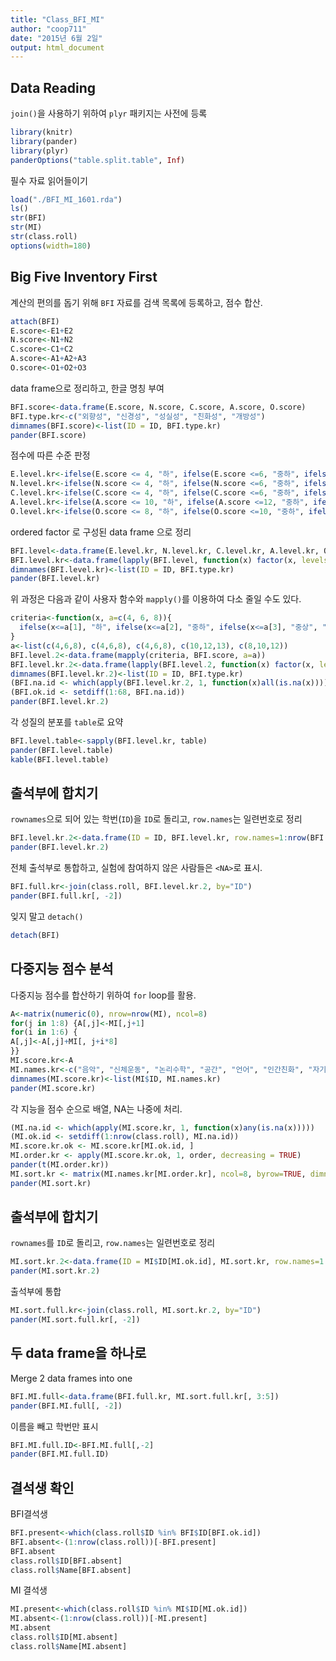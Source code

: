```yaml
---
title: "Class_BFI_MI"
author: "coop711"
date: "2015년 6월 2일"
output: html_document
---
```


Data Reading
------------

`join()`을 사용하기 위하여 `plyr` 패키지는 사전에 등록

```r
library(knitr)
library(pander)
library(plyr)
panderOptions("table.split.table", Inf)
```
필수 자료 읽어들이기

```r
load("./BFI_MI_1601.rda")
ls()
str(BFI)
str(MI)
str(class.roll)
options(width=180)
```

Big Five Inventory First
------------------------

계산의 편의를 돕기 위해 `BFI` 자료를 검색 목록에 등록하고, 점수 합산.

```r
attach(BFI)
E.score<-E1+E2
N.score<-N1+N2
C.score<-C1+C2
A.score<-A1+A2+A3
O.score<-O1+O2+O3
```

data frame으로 정리하고, 한글 명칭 부여

```r
BFI.score<-data.frame(E.score, N.score, C.score, A.score, O.score)
BFI.type.kr<-c("외향성", "신경성", "성실성", "친화성", "개방성")
dimnames(BFI.score)<-list(ID = ID, BFI.type.kr)
pander(BFI.score)
```

점수에 따른 수준 판정

```r
E.level.kr<-ifelse(E.score <= 4, "하", ifelse(E.score <=6, "중하", ifelse(E.score <=8, "중상", "상")))
N.level.kr<-ifelse(N.score <= 4, "하", ifelse(N.score <=6, "중하", ifelse(N.score <=8, "중상", "상")))
C.level.kr<-ifelse(C.score <= 4, "하", ifelse(C.score <=6, "중하", ifelse(C.score <=8, "중상", "상")))
A.level.kr<-ifelse(A.score <= 10, "하", ifelse(A.score <=12, "중하", ifelse(A.score <=13, "중상", "상")))
O.level.kr<-ifelse(O.score <= 8, "하", ifelse(O.score <=10, "중하", ifelse(O.score <=12, "중상", "상")))
```

ordered factor 로 구성된 data frame 으로 정리

```r
BFI.level<-data.frame(E.level.kr, N.level.kr, C.level.kr, A.level.kr, O.level.kr)
BFI.level.kr<-data.frame(lapply(BFI.level, function(x) factor(x, levels=c("하", "중하", "중상", "상"), ordered=TRUE)))
dimnames(BFI.level.kr)<-list(ID = ID, BFI.type.kr)
pander(BFI.level.kr)
```

위 과정은 다음과 같이 사용자 함수와 `mapply()`를 이용하여 다소 줄일 수도 있다.

```r
criteria<-function(x, a=c(4, 6, 8)){
  ifelse(x<=a[1], "하", ifelse(x<=a[2], "중하", ifelse(x<=a[3], "중상", "상")))
}
a<-list(c(4,6,8), c(4,6,8), c(4,6,8), c(10,12,13), c(8,10,12))
BFI.level.2<-data.frame(mapply(criteria, BFI.score, a=a))
BFI.level.kr.2<-data.frame(lapply(BFI.level.2, function(x) factor(x, levels=c("하", "중하", "중상", "상"), ordered=TRUE)))
dimnames(BFI.level.kr.2)<-list(ID = ID, BFI.type.kr)
(BFI.na.id <- which(apply(BFI.level.kr.2, 1, function(x)all(is.na(x)))))
(BFI.ok.id <- setdiff(1:68, BFI.na.id))
pander(BFI.level.kr.2)
```

각 성질의 분포를 `table`로 요약

```r
BFI.level.table<-sapply(BFI.level.kr, table)
pander(BFI.level.table)
kable(BFI.level.table)
```

출석부에 합치기
---------------

`rownames`으로 되어 있는 학번(`ID`)을 `ID`로 돌리고, `row.names`는 일련번호로 정리

```r
BFI.level.kr.2<-data.frame(ID = ID, BFI.level.kr, row.names=1:nrow(BFI.level.kr))
pander(BFI.level.kr.2)
```

전체 출석부로 통합하고, 실험에 참여하지 않은 사람들은 `<NA>`로 표시.

```r
BFI.full.kr<-join(class.roll, BFI.level.kr.2, by="ID")
pander(BFI.full.kr[, -2])
```

잊지 말고 `detach()`

```r
detach(BFI)
```

다중지능 점수 분석
------------------

다중지능 점수를 합산하기 위하여 `for` loop를 활용.

```r
A<-matrix(numeric(0), nrow=nrow(MI), ncol=8)
for(j in 1:8) {A[,j]<-MI[,j+1]
for(i in 1:6) {
A[,j]<-A[,j]+MI[, j+i*8]
}}
MI.score.kr<-A
MI.names.kr<-c("음악", "신체운동", "논리수학", "공간", "언어", "인간친화", "자기성찰", "자연친화")
dimnames(MI.score.kr)<-list(MI$ID, MI.names.kr)
pander(MI.score.kr)
```

각 지능을 점수 순으로 배열, NA는 나중에 처리.

```r
(MI.na.id <- which(apply(MI.score.kr, 1, function(x)any(is.na(x)))))
(MI.ok.id <- setdiff(1:nrow(class.roll), MI.na.id))
MI.score.kr.ok <- MI.score.kr[MI.ok.id, ]
MI.order.kr <- apply(MI.score.kr.ok, 1, order, decreasing = TRUE)
pander(t(MI.order.kr))
MI.sort.kr <- matrix(MI.names.kr[MI.order.kr], ncol=8, byrow=TRUE, dimnames=list(MI$ID[MI.ok.id], paste("제",1:8,"순위", sep="")))
pander(MI.sort.kr)
```

출석부에 합치기
-------------

`rownames`를 `ID`로 돌리고, `row.names`는 일련번호로 정리

```r
MI.sort.kr.2<-data.frame(ID = MI$ID[MI.ok.id], MI.sort.kr, row.names=1:nrow(MI.sort.kr))
pander(MI.sort.kr.2)
```

출석부에 통합

```r
MI.sort.full.kr<-join(class.roll, MI.sort.kr.2, by="ID")
pander(MI.sort.full.kr[, -2])
```

두 data frame을 하나로
----------------------

Merge 2 data frames into one

```r
BFI.MI.full<-data.frame(BFI.full.kr, MI.sort.full.kr[, 3:5])
pander(BFI.MI.full[, -2])
```

이름을 빼고 학번만 표시

```r
BFI.MI.full.ID<-BFI.MI.full[,-2]
pander(BFI.MI.full.ID)
```

결석생 확인
-----------

BFI결석생

```r
BFI.present<-which(class.roll$ID %in% BFI$ID[BFI.ok.id])
BFI.absent<-(1:nrow(class.roll))[-BFI.present]
BFI.absent
class.roll$ID[BFI.absent]
class.roll$Name[BFI.absent]
```

MI 결석생

```r
MI.present<-which(class.roll$ID %in% MI$ID[MI.ok.id])
MI.absent<-(1:nrow(class.roll))[-MI.present]
MI.absent
class.roll$ID[MI.absent]
class.roll$Name[MI.absent]
```